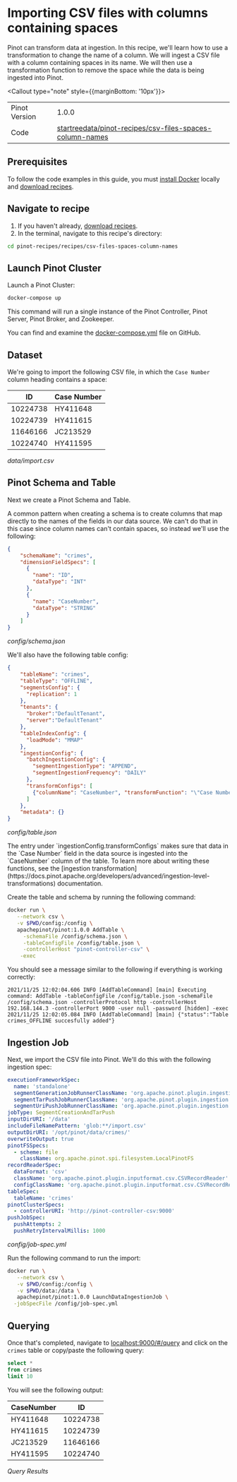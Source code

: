 
# Importing CSV files with columns containing spaces

Pinot can transform data at ingestion. In this recipe, we'll learn how to use a transformation to change the name of a column. We will ingest a CSV file with a column containing spaces in its name. We will then use a transformation function to remove the space while the data is being ingested into Pinot.

<Callout type="note" style={{marginBottom: '10px'}}>
  <table style={{ border: '1px solid #ccc', borderCollapse: 'collapse', width: '100%' }}>
    <tbody>
      <tr>
        <td style={{ border: '1px solid #ccc', padding: '8px' }}>Pinot Version</td>
        <td style={{ border: '1px solid #ccc', padding: '8px' }}>1.0.0</td>
      </tr>
      <tr>
        <td style={{ border: '1px solid #ccc', padding: '8px' }}>Code</td>
        <td style={{ border: '1px solid #ccc', padding: '8px', backgroundColor: '#f5f5f5' }}>
          <a style={{textDecoration: 'underline'}} target="_blank"  href="https://github.com/startreedata/pinot-recipes/tree/main/recipes/csv-files-spaces-column-names">
            startreedata/pinot-recipes/csv-files-spaces-column-names
          </a>
        </td>
      </tr>
    </tbody>
  </table>
</Callout>

## Prerequisites

To follow the code examples in this guide, you must [install Docker](https://docs.docker.com/get-docker/) locally and [download recipes](/docs/pinot/recipes/#download-recipes).

## Navigate to recipe

1. If you haven't already, [download recipes](/docs/pinot/recipes/#download-recipes).
2. In the terminal, navigate to this recipe's directory:
  ```bash
  cd pinot-recipes/recipes/csv-files-spaces-column-names
  ```

## Launch Pinot Cluster

Launch a Pinot Cluster:

```bash
docker-compose up
```

This command will run a single instance of the Pinot Controller, Pinot Server, Pinot Broker, and Zookeeper.

You can find and examine the [docker-compose.yml](https://github.com/startreedata/pinot-recipes/blob/main/recipes/csv-files-spaces-column-names/docker-compose.yml) file on GitHub.


## Dataset

We're going to import the following CSV file, in which the `Case Number` column heading contains a space:

| ID       | Case Number |
|----------|-------------|
| 10224738 | HY411648    |
| 10224739 | HY411615    |
| 11646166 | JC213529    |
| 10224740 | HY411595    |

*data/import.csv*

## Pinot Schema and Table

Next we create a Pinot Schema and Table.

A common pattern when creating a schema is to create columns that map directly to the names of the fields in our data source. We can't do that in this case since column names can't contain spaces, so instead we'll use the following:

```json
{
    "schemaName": "crimes",
    "dimensionFieldSpecs": [
      {
        "name": "ID",
        "dataType": "INT"
      },
      {
        "name": "CaseNumber",
        "dataType": "STRING"
      }
    ]
}
```
*config/schema.json*

We'll also have the following table config:

```json
{
    "tableName": "crimes",
    "tableType": "OFFLINE",
    "segmentsConfig": {
      "replication": 1
    },
    "tenants": {
      "broker":"DefaultTenant",
      "server":"DefaultTenant"
    },
    "tableIndexConfig": {
      "loadMode": "MMAP"
    },
    "ingestionConfig": {
      "batchIngestionConfig": {
        "segmentIngestionType": "APPEND",
        "segmentIngestionFrequency": "DAILY"
      },
      "transformConfigs": [
        {"columnName": "CaseNumber", "transformFunction": "\"Case Number\"" }
      ]
    },
    "metadata": {}
}
```
*config/table.json*

<Callout>
The entry under `ingestionConfig.transformConfigs` makes sure that data in the `Case Number` field in the data source is ingested into the `CaseNumber` column of the table. To learn more about writing these functions, see the [ingestion transformation](https://docs.pinot.apache.org/developers/advanced/ingestion-level-transformations) documentation.
</Callout>


Create the table and schema by running the following command:

```bash
docker run \
   --network csv \
   -v $PWD/config:/config \
   apachepinot/pinot:1.0.0 AddTable \
     -schemaFile /config/schema.json \
     -tableConfigFile /config/table.json \
     -controllerHost "pinot-controller-csv" \
    -exec
```

You should see a message similar to the following if everything is working correctly:

```text
2021/11/25 12:02:04.606 INFO [AddTableCommand] [main] Executing command: AddTable -tableConfigFile /config/table.json -schemaFile /config/schema.json -controllerProtocol http -controllerHost 192.168.144.3 -controllerPort 9000 -user null -password [hidden] -exec
2021/11/25 12:02:05.084 INFO [AddTableCommand] [main] {"status":"Table crimes_OFFLINE succesfully added"}
```

## Ingestion Job

Next, we import the CSV file into Pinot. 
We'll do this with the following ingestion spec:

```yaml 
executionFrameworkSpec:
  name: 'standalone'
  segmentGenerationJobRunnerClassName: 'org.apache.pinot.plugin.ingestion.batch.standalone.SegmentGenerationJobRunner'
  segmentTarPushJobRunnerClassName: 'org.apache.pinot.plugin.ingestion.batch.standalone.SegmentTarPushJobRunner'
  segmentUriPushJobRunnerClassName: 'org.apache.pinot.plugin.ingestion.batch.standalone.SegmentUriPushJobRunner'
jobType: SegmentCreationAndTarPush
inputDirURI: '/data'
includeFileNamePattern: 'glob:**/import.csv'
outputDirURI: '/opt/pinot/data/crimes/'
overwriteOutput: true
pinotFSSpecs:
  - scheme: file
    className: org.apache.pinot.spi.filesystem.LocalPinotFS
recordReaderSpec:
  dataFormat: 'csv'
  className: 'org.apache.pinot.plugin.inputformat.csv.CSVRecordReader'
  configClassName: 'org.apache.pinot.plugin.inputformat.csv.CSVRecordReaderConfig'
tableSpec:
  tableName: 'crimes'
pinotClusterSpecs:
  - controllerURI: 'http://pinot-controller-csv:9000'
pushJobSpec:
  pushAttempts: 2
  pushRetryIntervalMillis: 1000
```
*config/job-spec.yml*

Run the following command to run the import:

```bash
docker run \
   --network csv \
   -v $PWD/config:/config \
   -v $PWD/data:/data \
   apachepinot/pinot:1.0.0 LaunchDataIngestionJob \
  -jobSpecFile /config/job-spec.yml
```

## Querying 

Once that's completed, navigate to [localhost:9000/#/query](http://localhost:9000/#/query) and click on the `crimes` table or copy/paste the following query:

```sql
select * 
from crimes 
limit 10
```

You will see the following output:

| CaseNumber       | ID |
|----------|-------------|
| HY411648 |10224738 |     |
| HY411615  |   10224739  |
| JC213529 |  11646166    |
| HY411595  | 10224740     |

*Query Results*